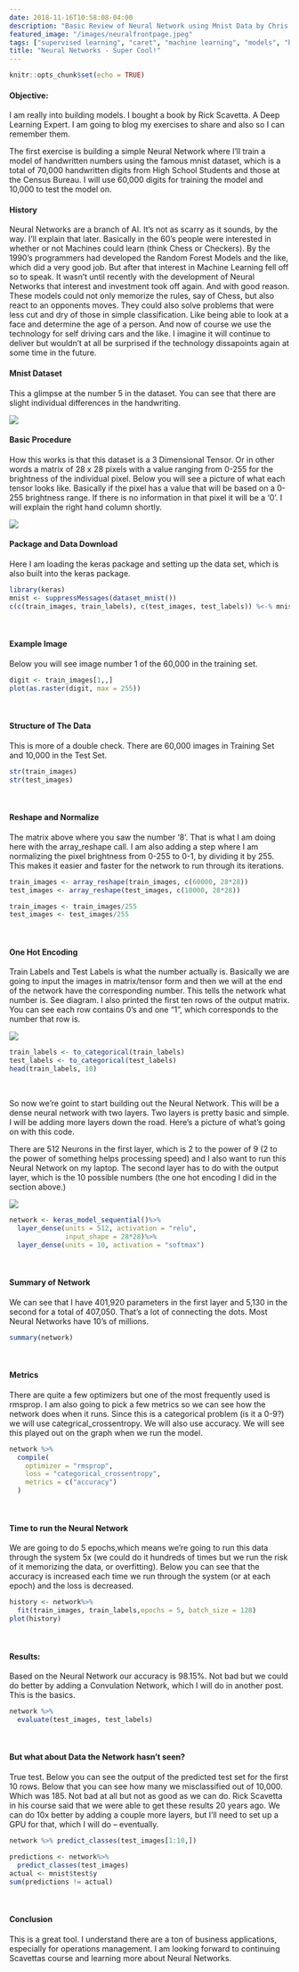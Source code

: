 ```yaml
---
date: 2018-11-16T10:58:08-04:00
description: "Basic Review of Neural Network using Mnist Data by Chris Shockley"
featured_image: "/images/neuralfrontpage.jpeg"
tags: ["supervised learning", "caret", "machine learning", "models", "boston", "tutorial" ]
title: "Neural Networks - Super Cool!"
---
```



```r
knitr::opts_chunk$set(echo = TRUE)
```

#### Objective:

I am really into building models.  I bought a book by Rick Scavetta.  A Deep Learning Expert.  I am going to blog my exercises to share and also so I can remember them.  

The first exercise is building a simple Neural Network where I'll train a model of handwritten numbers using the famous mnist dataset, which is a total of 70,000 handwritten digits from High School Students and those at the Census Bureau.  I will use 60,000 digits for training the model and 10,000 to test the model on.  

#### History 

Neural Networks are a branch of AI.  It's not as scarry as it sounds, by the way.  I'll explain that later.  Basically in the 60's people were interested in whether or not Machines could learn (think Chess or Checkers).  By the 1990's programmers had developed the Random Forest Models and the like, which did a very good job.  But after that interest in Machine Learning fell off so to speak.  It wasn't until recently with the development of Neural Networks that interest and investment took off again.  And with good reason.  These models could not only memorize the rules, say of Chess, but also react to an opponents moves.  They could also solve problems that were less cut and dry of those in simple classification.  Like being able to look at a face and determine the age of a person.  And now of course we use the technology for self driving cars and the like.  I imagine it will continue to deliver but wouldn't at all be surprised if the technology dissapoints again at some time in the future.

#### Mnist Dataset

This a glimpse at the number 5 in the dataset.  You can see that there are slight individual differences in the handwriting.  

![](/images/mnist5.jpg)

#### Basic Procedure

How this works is that this dataset is a 3 Dimensional Tensor.  Or in other words a matrix of 28 x 28 pixels with a value ranging from 0-255 for the brightness of the individual pixel.  Below you will see a picture of what each tensor looks like. Basically if the pixel has a value that will be based on a 0-255 brightness range.  If there is no information in that pixel it will be a '0'.  I will explain the right hand column shortly.

![](/images/matrixmnist.jpeg)
<br>

#### Package and Data Download

Here I am loading the keras package and setting up the data set, which is also built into the keras package.

```r
library(keras)
mnist <- suppressMessages(dataset_mnist())
c(c(train_images, train_labels), c(test_images, test_labels)) %<-% mnist

```
<br>

#### Example Image

Below you will see image number 1 of the 60,000 in the training set.

```r
digit <- train_images[1,,]
plot(as.raster(digit, max = 255))
```
<br>

#### Structure of The Data


This is more of a double check.  There are 60,000 images in Training Set and 10,000 in the Test Set.

```r
str(train_images)
str(test_images)
```

<br>

####  Reshape and Normalize

The matrix above where you saw the number '8'.  That is what I am doing here with the array_reshape call.  I am also adding a step where I am normalizing the pixel brightness from 0-255 to 0-1, by dividing it by 255.  This makes it easier and faster for the network to run through its iterations.
```r
train_images <- array_reshape(train_images, c(60000, 28*28))
test_images <- array_reshape(test_images, c(10000, 28*28))

train_images <- train_images/255
test_images <- test_images/255
```
<br>

#### One Hot Encoding

Train Labels and Test Labels is what the number actually is.  Basically we are going to input the images in matrix/tensor form and then we will at the end of the network have the corresponding number.  This tells the network what number is.  See diagram.  I also printed the first ten rows of the output matrix.  You can see each row contains 0's and one "1", which corresponds to the number that row is.

![](/images/neuraloutput.jpg)
```r
train_labels <- to_categorical(train_labels)
test_labels <- to_categorical(test_labels)
head(train_labels, 10)
```
<br>

So now we're goint to start building out the Neural Network.  This will be a dense neural network with two layers.  Two layers is pretty basic and simple.  I will be adding more layers down the road.  Here's a picture of what's going on with this code. 

There are 512 Neurons in the first layer, which is 2 to the power of 9 (2 to the power of something helps processing speed) and I also want to run this Neural Network on my laptop. The second layer has to do with the output layer, which is the 10 possible numbers (the one hot encoding I did in the section above.)

![](/images/hiddenlayer.jpg)
```r
network <- keras_model_sequential()%>%
  layer_dense(units = 512, activation = "relu",
              input_shape = 28*28)%>%
  layer_dense(units = 10, activation = "softmax")

```
<br>

#### Summary of Network

We can see that I have 401,920 parameters in the first layer and 5,130 in the second for a total of 407,050.  That's a lot of connecting the dots.  Most Neural Networks have 10's of millions.

```r
summary(network)
```
<br>

#### Metrics

There are quite a few optimizers but one of the most frequently used is rmsprop.  I am also going to pick a few metrics so we can see how the network does when it runs.  Since this is a categorical problem (is it a 0-9?) we will use categrical_crossentropy.  We will also use accuracy.  We will see this played out on the graph when we run the model.  

```r
network %>%
  compile(
    optimizer = "rmsprop",
    loss = "categorical_crossentropy",
    metrics = c("accuracy")
  )
```

<br>

#### Time to run the Neural Network

We are going to do 5 epochs,which means we're going to run this data through the system 5x (we could do it hundreds of times but we run the risk of it memorizing the data, or overfitting). Below you can see that the accuracy is increased each time we run through the system (or at each epoch) and the loss is decreased.  

```r
history <- network%>%
  fit(train_images, train_labels,epochs = 5, batch_size = 128)
plot(history)
```
<br>

#### Results:

Based on the Neural Network our accuracy is 98.15%.  Not bad but we could do better by adding a Convulation Network, which I will do in another post.  This is the basics.
```r
network %>%
  evaluate(test_images, test_labels)
```

<br>

#### But what about Data the Network hasn't seen?

True test.  Below you can see the output of the predicted test set for the first 10 rows.  Below that you can see how many we misclassified out of 10,000.  Which was 185.  Not bad at all but not as good as we can do.  Rick Scavetta in his course said that we were able to get these results 20 years ago.  We can do 10x better by adding a couple more layers, but I'll need to set up a GPU for that, which I will do -- eventually.



```r
network %>% predict_classes(test_images[1:10,])
```
```r
predictions <- network%>%
  predict_classes(test_images)
actual <- mnist$test$y
sum(predictions != actual)
```

<br>

#### Conclusion

This is a great tool.  I understand there are a ton of business applications, especially for operations management.  I am looking forward to continuing Scavettas course and learning more about Neural Networks.

